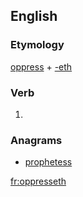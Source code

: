 ==English==

===Etymology===
[[oppress]] + [[-eth]]

===Verb===
{{en-verb form}}

# {{archaic third-person singular of|oppress}}

===Anagrams===
* [[prophetess#English|prophetess]]

[[fr:oppresseth]]
